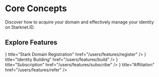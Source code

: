 # Core Concepts

Discover how to acquire your domain and effectively manage your identity on Starknet.ID.



## Explore Features

<Cards>
  <Card
   icon={<IdCardIcon />}
    title="Stark Domain Registration"
    href="/users/features/register"
  />
  <Card
    icon={<IdCardIcon />}
    title="Identity Building"
    href="/users/features/build"
  />
  <Card
    icon={<IdCardIcon />}
    title="Subscription"
    href="/users/features/subscribe"
  />
  <Card
    icon={<IdCardIcon />}
    title="Affiliation"
    href="/users/features/refer"
  />
</Cards>
